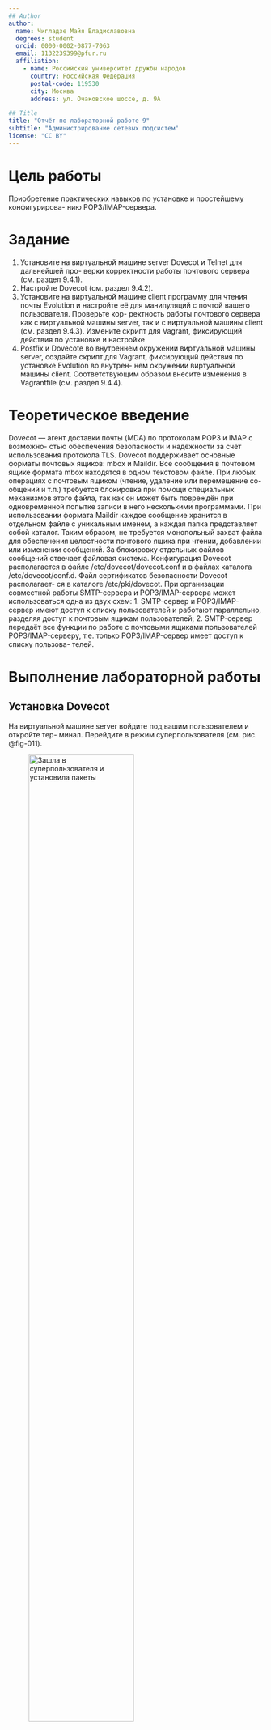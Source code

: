 ```yaml
---
## Author
author:
  name: Чигладзе Майя Владиславовна
  degrees: student
  orcid: 0000-0002-0877-7063
  email: 1132239399@pfur.ru
  affiliation:
    - name: Российский университет дружбы народов
      country: Российская Федерация
      postal-code: 119530
      city: Москва
      address: ул. Очаковское шоссе, д. 9А

## Title
title: "Отчёт по лабораторной работе 9"
subtitle: "Администрирование сетевых подсистем"
license: "CC BY"
---
```


# Цель работы

Приобретение практических навыков по установке и простейшему конфигурирова-
нию POP3/IMAP-сервера.

# Задание

1. Установите на виртуальной машине server Dovecot и Telnet для дальнейшей про-
верки корректности работы почтового сервера (см. раздел 9.4.1).
2. Настройте Dovecot (см. раздел 9.4.2).
3. Установите на виртуальной машине client программу для чтения почты Evolution
и настройте её для манипуляций с почтой вашего пользователя. Проверьте кор-
ректность работы почтового сервера как с виртуальной машины server, так
и с виртуальной машины client (см. раздел 9.4.3).
Измените скрипт для Vagrant, фиксирующий действия по установке и настройке
4. Postfix и Dovecote во внутреннем окружении виртуальной машины server, создайте
скрипт для Vagrant, фиксирующий действия по установке Evolution во внутрен-
нем окружении виртуальной машины client. Соответствующим образом внесите
изменения в Vagrantfile (см. раздел 9.4.4).


# Теоретическое введение

Dovecot — агент доставки почты (MDA) по протоколам POP3 и IMAP с возможно-
стью обеспечения безопасности и надёжности за счёт использования протокола TLS.
Dovecot поддерживает основные форматы почтовых ящиков: mbox и Maildir.
Все сообщения в почтовом ящике формата mbox находятся в одном текстовом файле.
При любых операциях с почтовым ящиком (чтение, удаление или перемещение со-
общений и т.п.) требуется блокировка при помощи специальных механизмов этого
файла, так как он может быть повреждён при одновременной попытке записи в него
несколькими программами.
При использовании формата Maildir каждое сообщение хранится в отдельном файле
с уникальным именем, а каждая папка представляет собой каталог. Таким образом, не
требуется монопольный захват файла для обеспечения целостности почтового ящика
при чтении, добавлении или изменении сообщений. За блокировку отдельных файлов
сообщений отвечает файловая система.
Конфигурация Dovecot располагается в файле /etc/dovecot/dovecot.conf и в файлах
каталога /etc/dovecot/conf.d. Файл сертификатов безопасности Dovecot располагает-
ся в каталоге /etc/pki/dovecot.
При организации совместной работы SMTP-сервера и POP3/IMAP-сервера может
использоваться одна из двух схем:
1. SMTP-сервер и POP3/IMAP-сервер имеют доступ к списку пользователей и работают
параллельно, разделяя доступ к почтовым ящикам пользователей;
2. SMTP-сервер передаёт все функции по работе с почтовыми ящиками пользователей
POP3/IMAP-серверу, т.е. только POP3/IMAP-сервер имеет доступ к списку пользова-
телей.

# Выполнение лабораторной работы

## Установка Dovecot

На виртуальной машине server войдите под вашим пользователем и откройте тер-
минал. Перейдите в режим суперпользователя (см. рис. @fig-011).

![Зашла в суперпользователя и установила пакеты](image/1.1.jpg){#fig-011 width=70%}

## Настройка dovecot

В конфигурационном файле /etc/dovecot/dovecot.conf пропишите список почто-
вых протоколов, по которым разрешено работать Dovecot([рис. @fig-021]).

![Список почтовых протоколов](image/2.1.jpg){#fig-021 width=70%}

В конфигурационном файле /etc/dovecot/conf.d/10-auth.conf проверьте, что ука-
зан метод аутентификации plain(см. рис. @fig-022).

![Метод аутенфикации](image/2.2.jpg){#fig-022 width=70%}

В конфигурационном файле /etc/dovecot/conf.d/auth-system.conf.ext проверьте,
что для поиска пользователей и их паролей используется pam и файл passwd(см. рис. @fig-023).

![Проверила конфигурационный файл](image/2.3.jpg){#fig-023 width=70%}

В конфигурационном файле /etc/dovecot/conf.d/10-mail.conf настройте место-
расположение почтовых ящиков пользователей(см. рис. @fig-024).

![Настроила местоположение](image/2.4.jpg){#fig-024 width=70%}

В Postfix задайте каталог для доставки почты ([рис. @fig-025]).

![Каталог доставки почты](image/2.5.jpg){#fig-025 width=70%}

Сконфигурируйте межсетевой экран, разрешив работать службам протоколов POP3
и IMAP ([рис. @fig-026]).

![Конфигурация межсетевого экрана](image/2.6.jpg){#fig-026 width=70%}

Восстановите контекст безопасности в SELinux ([рис. @fig-027]).

![Восстановила контекст безопасности](image/2.7_8.jpg){#fig-027 width=70%}

Перезапустите Postfix и запустите Dovecot ([рис. @fig-028]).

![Перезапустите постфикс и запустите довкот](image/2.7_8.jpg){#fig-028 width=70%}

## Проверка работы Dovecot

На дополнительном терминале виртуальной машины server запустите мониторинг
работы почтовой службы ([рис. @fig-031]).

![Запустила мониторин](image/3.1.jpg){#fig-031 width=70%}

На терминале сервера для просмотра имеющейся почты используйте ([рис. @fig-032]).

![Использовала для просмотра почты](image/3.2.jpg){#fig-032 width=70%}

Для просмотра mailbox пользователя на сервере на терминале с правами супер-
пользователя используйте команду ([рис. @fig-033]).

![Просмотрела маилбокс](image/3.3.jpg){#fig-033 width=70%}

На виртуальной машине client войдите под вашим пользователем и откройте тер-
минал. Перейдите в режим суперпользователя ([рис. @fig-034]).

![Зашла в клиент](image/3.4.jpg){#fig-034 width=70%}

Запустите и настройте почтовый клиент Evolution ([рис. @fig-036]).

![Запустила почтовый клиент](image/3.6.jpg){#fig-036 width=70%}

Из почтового клиента отправьте себе несколько тестовых писем, убедитесь, что они
доставлены. ([рис. @fig-038]).

![Из почтового клиента отправила неск писем](image/3.8.jpg){#fig-038 width=70%}

Проверьте работу почтовой службы, используя на сервере протокол Telnet ([рис. @fig-039]).

![Проверила работу почтовой службы](image/3.9.jpg){#fig-039 width=70%}

## Внесение изменений в настройки внутреннего окружения виртуальной машины

На виртуальной машине server перейдите в каталог для внесения изменений в на-
стройки внутреннего окружения /vagrant/provision/server/. В соответствующие
подкаталоги поместите конфигурационные файлы Dovecot ([рис. @fig-041]).

![Внесла изменения в настройки внутреннего окружения](image/4.1.jpg){#fig-041 width=70%}

Внесите изменения в файл /vagrant/provision/server/mail.sh, добавив в него
строки ([рис. @fig-042]).

![Внесла изменения в файл](image/4.2.jpg){#fig-042 width=70%}

На виртуальной машине client в каталоге /vagrant/provision/client скорректи-
руйте файл mail.sh, прописав в нём ([рис. @fig-043]).

![Внесла изменения в файл мэил](image/4.3.jpg){#fig-043 width=70%}

# Выводы

Приобрела практические навыки по установке и простейшему конфигурированию POP3/IMAP-сервера.

# Список литературы{.unnumbered}
1. Dovecot Documentation. — URL: https : / / dovecot . org / documentation (visited on
2. 09/13/2021).
Postfix Documentation. — URL: http://www.postfix.org/documentation.html (visited
on 09/13/2021).
::: {#refs}
:::
